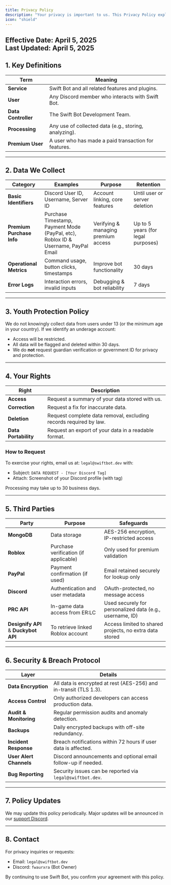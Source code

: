 ```yaml
---
title: Privacy Policy
description: "Your privacy is important to us. This Privacy Policy explains how Swift Bot collects, uses, stores, and safeguards your data. By using Swift Bot, you agree to the terms outlined below."
icon: "shield"
---
```

**Effective Date:** April 5, 2025  
**Last Updated:** April 5, 2025  
---

## 1. Key Definitions

| Term               | Meaning                                                   |
|--------------------|-----------------------------------------------------------|
| **Service**        | Swift Bot and all related features and plugins.           |
| **User**           | Any Discord member who interacts with Swift Bot.          |
| **Data Controller**| The Swift Bot Development Team.                           |
| **Processing**     | Any use of collected data (e.g., storing, analyzing).     |
| **Premium User**   | A user who has made a paid transaction for features.      |

---

## 2. Data We Collect

| Category              | Examples                                                      | Purpose                         | Retention                  |
|------------------------|---------------------------------------------------------------|----------------------------------|-----------------------------|
| **Basic Identifiers**  | Discord User ID, Username, Server ID                          | Account linking, core features   | Until user or server deletion |
| **Premium Purchase Info** | Purchase Timestamp, Payment Mode (PayPal, etc), Roblox ID & Username, PayPal Email | Verifying & managing premium access | Up to 5 years (for legal purposes) |
| **Operational Metrics** | Command usage, button clicks, timestamps                     | Improve bot functionality        | 30 days                    |
| **Error Logs**         | Interaction errors, invalid inputs                            | Debugging & bot reliability      | 7 days                     |

---

## 3. Youth Protection Policy

We do not knowingly collect data from users under 13 (or the minimum age in your country). If we identify an underage account:

- Access will be restricted.
- All data will be flagged and deleted within 30 days.
- We do **not** request guardian verification or government ID for privacy and protection.

---

## 4. Your Rights

| Right                     | Description                                                                 |
|---------------------------|-----------------------------------------------------------------------------|
| **Access**                | Request a summary of your data stored with us.                              |
| **Correction**            | Request a fix for inaccurate data.                                          |
| **Deletion**              | Request complete data removal, excluding records required by law.           |
| **Data Portability**      | Request an export of your data in a readable format.                        |

### How to Request

To exercise your rights, email us at: `legal@swiftbot.dev` with:

- Subject: `DATA REQUEST - [Your Discord Tag]`
- Attach: Screenshot of your Discord profile (with tag)

Processing may take up to 30 business days.

---

## 5. Third Parties

| Party            | Purpose                                            | Safeguards                                             |
|------------------|----------------------------------------------------|--------------------------------------------------------|
| **MongoDB**       | Data storage                                       | AES-256 encryption, IP-restricted access               |
| **Roblox**        | Purchase verification (if applicable)              | Only used for premium validation                      |
| **PayPal**        | Payment confirmation (if used)                     | Email retained securely for lookup only               |
| **Discord**       | Authentication and user metadata                   | OAuth-protected, no message access                    |
| **PRC API**       | In-game data access from ER:LC                     | Used securely for personalized data (e.g., username, ID) |
| **Designify API** & **Duckybot API** | To retrieve linked Roblox account | Access limited to shared projects, no extra data stored |

---

## 6. Security & Breach Protocol

| Layer                    | Details                                                                 |
|--------------------------|-------------------------------------------------------------------------|
| **Data Encryption**      | All data is encrypted at rest (AES-256) and in-transit (TLS 1.3).       |
| **Access Control**       | Only authorized developers can access production data.                  |
| **Audit & Monitoring**   | Regular permission audits and anomaly detection.                        |
| **Backups**              | Daily encrypted backups with off-site redundancy.                       |
| **Incident Response**    | Breach notifications within 72 hours if user data is affected.          |
| **User Alert Channels**  | Discord announcements and optional email follow-up if needed.           |
| **Bug Reporting**        | Security issues can be reported via `legal@swiftbot.dev`.               |

---

## 7. Policy Updates

We may update this policy periodically. Major updates will be announced in our [support Discord](https://discord.gg/swiftbot).

---

## 8. Contact

For privacy inquiries or requests:
- Email: `legal@swiftbot.dev`
- Discord: `fwaurxra` (Bot Owner)

By continuing to use Swift Bot, you confirm your agreement with this policy.
